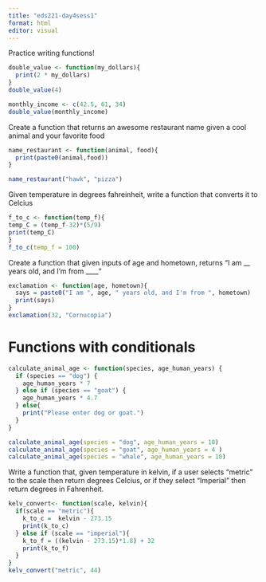 ```yaml
---
title: "eds221-day4sess1"
format: html
editor: visual
---
```


Practice writing functions!

```r
double_value <- function(my_dollars){
  print(2 * my_dollars)
}
double_value(4)
```

```r
monthly_income <- c(42.5, 61, 34) 
double_value(monthly_income)
```

Create a function that returns an awesome restaurant name given a cool animal and your favorite food

```r
name_restaurant <- function(animal, food){
  print(paste0(animal,food))
}

name_restaurant("hawk", "pizza")
```

Given temperature in degrees fahreinheit, write a function that converts it to Celcius

```r
f_to_c <- function(temp_f){
temp_C = (temp_f-32)*(5/9)
print(temp_C)
}
f_to_c(temp_f = 100)

```

Create a function that given inputs of age and hometown, returns "I am \_\_ years old, and I'm from \_\_\_\_"

```r
exclamation <- function(age, hometown){
  says = paste0("I am ", age, " years old, and I'm from ", hometown)
  print(says)
}
exclamation(32, "Cornucopia")
```

# Functions with conditionals 

```r
calculate_animal_age <- function(species, age_human_years) {
  if (species == "dog") {
    age_human_years * 7 
  } else if (species == "goat") {
    age_human_years * 4.7 
  } else{
    print("Please enter dog or goat.")
  }
}
```

```r
calculate_animal_age(species = "dog", age_human_years = 10)
calculate_animal_age(species = "goat", age_human_years = 4 )
calculate_animal_age(species = "whale", age_human_years = 10)
```

Write a function that, given temperature in kelvin, if a user selects "metric" to the scale then return degrees Celcius, or if they select "Imperial" then return degrees in Fahrenheit.

```r
kelv_convert<- function(scale, kelvin){
  if(scale == "metric"){
    k_to_c =  kelvin - 273.15
    print(k_to_c)
  } else if (scale == "imperial"){
    k_to_f = ((kelvin - 273.15)*1.8) + 32
    print(k_to_f)
  } 
}
kelv_convert("metric", 44)

```
